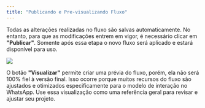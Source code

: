 ```yaml
---
title: "Publicando e Pre-visualizando Fluxo"
---
```


Todas as alterações realizadas no fluxo são salvas automaticamente. No entanto, para que as modificações entrem em vigor, é necessário clicar em **"Publicar"**. Somente após essa etapa o novo fluxo será aplicado e estará disponível para uso.

![](/images/fluxo/image4.png)

O botão **"Visualizar"** permite criar uma prévia do fluxo, porém, ela não será 100% fiel à versão final. Isso ocorre porque muitos recursos do fluxo são ajustados e otimizados especificamente para o modelo de interação no WhatsApp. Use essa visualização como uma referência geral para revisar e ajustar seu projeto.
